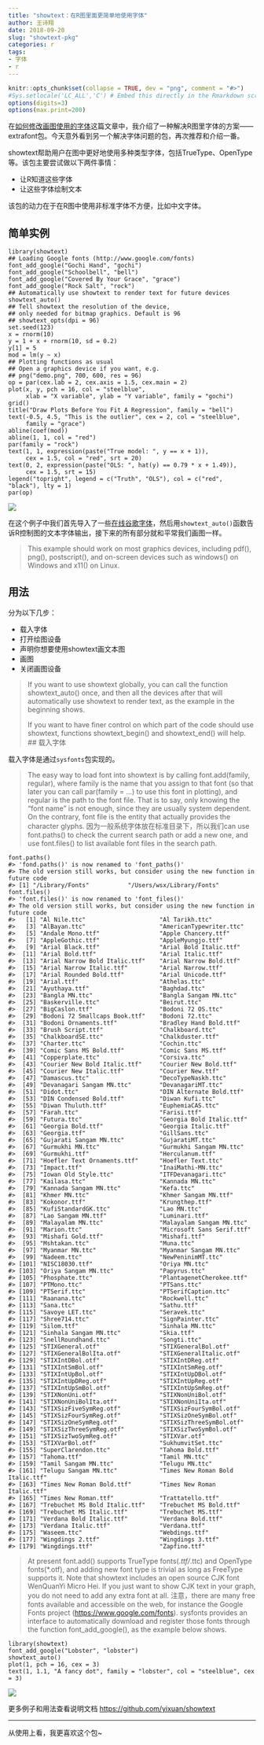 ```yaml
---
title: "showtext：在R图里面更简单地使用字体"
author: 王诗翔
date: 2018-09-20
slug: "showtext-pkg"
categories: r
tags:
- 字体
- r
---
```



```r
knitr::opts_chunk$set(collapse = TRUE, dev = "png", comment = "#>")
#Sys.setlocale('LC_ALL','C') # Embed this directly in the Rmarkdown script that contains the Chinese character comment
options(digits=3)
options(max.print=200)
```

在[如何修改画图使用的字体](https://www.jianshu.com/p/466ddc677a94)这篇文章中，我介绍了一种解决R图里字体的方案——extrafont包。今天意外看到另一个解决字体问题的包，再次推荐和介绍一番。

showtext帮助用户在图中更好地使用多种类型字体，包括TrueType、OpenType等。该包主要尝试做以下两件事情：

- 让R知道这些字体
- 让这些字体绘制文本

该包的动力在于在R图中使用非标准字体不方便，比如中文字体。

## 简单实例

```
library(showtext)
## Loading Google fonts (http://www.google.com/fonts)
font_add_google("Gochi Hand", "gochi")
font_add_google("Schoolbell", "bell")
font_add_google("Covered By Your Grace", "grace")
font_add_google("Rock Salt", "rock")
## Automatically use showtext to render text for future devices
showtext_auto()
## Tell showtext the resolution of the device,
## only needed for bitmap graphics. Default is 96
## showtext_opts(dpi = 96)
set.seed(123)
x = rnorm(10)
y = 1 + x + rnorm(10, sd = 0.2)
y[1] = 5
mod = lm(y ~ x)
## Plotting functions as usual
## Open a graphics device if you want, e.g.
## png("demo.png", 700, 600, res = 96)
op = par(cex.lab = 2, cex.axis = 1.5, cex.main = 2)
plot(x, y, pch = 16, col = "steelblue",
     xlab = "X variable", ylab = "Y variable", family = "gochi")
grid()
title("Draw Plots Before You Fit A Regression", family = "bell")
text(-0.5, 4.5, "This is the outlier", cex = 2, col = "steelblue",
     family = "grace")
abline(coef(mod))
abline(1, 1, col = "red")
par(family = "rock")
text(1, 1, expression(paste("True model: ", y == x + 1)),
     cex = 1.5, col = "red", srt = 20)
text(0, 2, expression(paste("OLS: ", hat(y) == 0.79 * x + 1.49)),
     cex = 1.5, srt = 15)
legend("topright", legend = c("Truth", "OLS"), col = c("red", "black"), lty = 1)
par(op)
```

![](https://camo.githubusercontent.com/6e5955e7bd2e351c4ef073fe19b9e55a91b32a81/687474703a2f2f692e696d6775722e636f6d2f37646d636368492e706e67)

在这个例子中我们首先导入了一些[在线谷歌字体](http://www.google.com/fonts)，然后用`showtext_auto()`函数告诉R控制图的文本字体输出，接下来的所有部分就和平常我们画图一样。

> This example should work on most graphics devices, including pdf(), png(), postscript(), and on-screen devices such as windows() on Windows and x11() on Linux.

## 用法

分为以下几步：

- 载入字体
- 打开绘图设备
- 声明你想要使用showtext画文本图
- 画图
- 关闭画图设备

> If you want to use showtext globally, you can call the function showtext_auto() once, and then all the devices after that will automatically use showtext to render text, as the example in the beginning shows.
>
> If you want to have finer control on which part of the code should use showtext, functions showtext_begin() and showtext_end() will help.
## 载入字体

载入字体是通过`sysfonts`包实现的。

> The easy way to load font into showtext is by calling font.add(family, regular), where family is the name that you assign to that font (so that later you can call par(family = …) to use this font in plotting), and regular is the path to the font file. That is to say, only knowing the “font name” is not enough, since they are usually system dependent. On the contrary, font file is the entity that actually provides the character glyphs.
因为一般系统字体放在标准目录下，所以我们can use font.paths() to check the current search path or add a new one, and use font.files() to list available font files in the search path.

```
font.paths()
#> 'fond.paths()' is now renamed to 'font_paths()'
#> The old version still works, but consider using the new function in future code
#> [1] "/Library/Fonts"           "/Users/wsx/Library/Fonts"
font.files()
#> 'font.files()' is now renamed to 'font_files()'
#> The old version still works, but consider using the new function in future code
#>   [1] "Al Nile.ttc"                     "Al Tarikh.ttc"                  
#>   [3] "AlBayan.ttc"                     "AmericanTypewriter.ttc"         
#>   [5] "Andale Mono.ttf"                 "Apple Chancery.ttf"             
#>   [7] "AppleGothic.ttf"                 "AppleMyungjo.ttf"               
#>   [9] "Arial Black.ttf"                 "Arial Bold Italic.ttf"          
#>  [11] "Arial Bold.ttf"                  "Arial Italic.ttf"               
#>  [13] "Arial Narrow Bold Italic.ttf"    "Arial Narrow Bold.ttf"          
#>  [15] "Arial Narrow Italic.ttf"         "Arial Narrow.ttf"               
#>  [17] "Arial Rounded Bold.ttf"          "Arial Unicode.ttf"              
#>  [19] "Arial.ttf"                       "Athelas.ttc"                    
#>  [21] "Ayuthaya.ttf"                    "Baghdad.ttc"                    
#>  [23] "Bangla MN.ttc"                   "Bangla Sangam MN.ttc"           
#>  [25] "Baskerville.ttc"                 "Beirut.ttc"                     
#>  [27] "BigCaslon.ttf"                   "Bodoni 72 OS.ttc"               
#>  [29] "Bodoni 72 Smallcaps Book.ttf"    "Bodoni 72.ttc"                  
#>  [31] "Bodoni Ornaments.ttf"            "Bradley Hand Bold.ttf"          
#>  [33] "Brush Script.ttf"                "Chalkboard.ttc"                 
#>  [35] "ChalkboardSE.ttc"                "Chalkduster.ttf"                
#>  [37] "Charter.ttc"                     "Cochin.ttc"                     
#>  [39] "Comic Sans MS Bold.ttf"          "Comic Sans MS.ttf"              
#>  [41] "Copperplate.ttc"                 "Corsiva.ttc"                    
#>  [43] "Courier New Bold Italic.ttf"     "Courier New Bold.ttf"           
#>  [45] "Courier New Italic.ttf"          "Courier New.ttf"                
#>  [47] "Damascus.ttc"                    "DecoTypeNaskh.ttc"              
#>  [49] "Devanagari Sangam MN.ttc"        "DevanagariMT.ttc"               
#>  [51] "Didot.ttc"                       "DIN Alternate Bold.ttf"         
#>  [53] "DIN Condensed Bold.ttf"          "Diwan Kufi.ttc"                 
#>  [55] "Diwan Thuluth.ttf"               "EuphemiaCAS.ttc"                
#>  [57] "Farah.ttc"                       "Farisi.ttf"                     
#>  [59] "Futura.ttc"                      "Georgia Bold Italic.ttf"        
#>  [61] "Georgia Bold.ttf"                "Georgia Italic.ttf"             
#>  [63] "Georgia.ttf"                     "GillSans.ttc"                   
#>  [65] "Gujarati Sangam MN.ttc"          "GujaratiMT.ttc"                 
#>  [67] "Gurmukhi MN.ttc"                 "Gurmukhi Sangam MN.ttc"         
#>  [69] "Gurmukhi.ttf"                    "Herculanum.ttf"                 
#>  [71] "Hoefler Text Ornaments.ttf"      "Hoefler Text.ttc"               
#>  [73] "Impact.ttf"                      "InaiMathi-MN.ttc"               
#>  [75] "Iowan Old Style.ttc"             "ITFDevanagari.ttc"              
#>  [77] "Kailasa.ttc"                     "Kannada MN.ttc"                 
#>  [79] "Kannada Sangam MN.ttc"           "Kefa.ttc"                       
#>  [81] "Khmer MN.ttc"                    "Khmer Sangam MN.ttf"            
#>  [83] "Kokonor.ttf"                     "Krungthep.ttf"                  
#>  [85] "KufiStandardGK.ttc"              "Lao MN.ttc"                     
#>  [87] "Lao Sangam MN.ttf"               "Luminari.ttf"                   
#>  [89] "Malayalam MN.ttc"                "Malayalam Sangam MN.ttc"        
#>  [91] "Marion.ttc"                      "Microsoft Sans Serif.ttf"       
#>  [93] "Mishafi Gold.ttf"                "Mishafi.ttf"                    
#>  [95] "Mshtakan.ttc"                    "Muna.ttc"                       
#>  [97] "Myanmar MN.ttc"                  "Myanmar Sangam MN.ttc"          
#>  [99] "Nadeem.ttc"                      "NewPeninimMT.ttc"               
#> [101] "NISC18030.ttf"                   "Oriya MN.ttc"                   
#> [103] "Oriya Sangam MN.ttc"             "Papyrus.ttc"                    
#> [105] "Phosphate.ttc"                   "PlantagenetCherokee.ttf"        
#> [107] "PTMono.ttc"                      "PTSans.ttc"                     
#> [109] "PTSerif.ttc"                     "PTSerifCaption.ttc"             
#> [111] "Raanana.ttc"                     "Rockwell.ttc"                   
#> [113] "Sana.ttc"                        "Sathu.ttf"                      
#> [115] "Savoye LET.ttc"                  "Seravek.ttc"                    
#> [117] "Shree714.ttc"                    "SignPainter.ttc"                
#> [119] "Silom.ttf"                       "Sinhala MN.ttc"                 
#> [121] "Sinhala Sangam MN.ttc"           "Skia.ttf"                       
#> [123] "SnellRoundhand.ttc"              "Songti.ttc"                     
#> [125] "STIXGeneral.otf"                 "STIXGeneralBol.otf"             
#> [127] "STIXGeneralBolIta.otf"           "STIXGeneralItalic.otf"          
#> [129] "STIXIntDBol.otf"                 "STIXIntDReg.otf"                
#> [131] "STIXIntSmBol.otf"                "STIXIntSmReg.otf"               
#> [133] "STIXIntUpBol.otf"                "STIXIntUpDBol.otf"              
#> [135] "STIXIntUpDReg.otf"               "STIXIntUpReg.otf"               
#> [137] "STIXIntUpSmBol.otf"              "STIXIntUpSmReg.otf"             
#> [139] "STIXNonUni.otf"                  "STIXNonUniBol.otf"              
#> [141] "STIXNonUniBolIta.otf"            "STIXNonUniIta.otf"              
#> [143] "STIXSizFiveSymReg.otf"           "STIXSizFourSymBol.otf"          
#> [145] "STIXSizFourSymReg.otf"           "STIXSizOneSymBol.otf"           
#> [147] "STIXSizOneSymReg.otf"            "STIXSizThreeSymBol.otf"         
#> [149] "STIXSizThreeSymReg.otf"          "STIXSizTwoSymBol.otf"           
#> [151] "STIXSizTwoSymReg.otf"            "STIXVar.otf"                    
#> [153] "STIXVarBol.otf"                  "SukhumvitSet.ttc"               
#> [155] "SuperClarendon.ttc"              "Tahoma Bold.ttf"                
#> [157] "Tahoma.ttf"                      "Tamil MN.ttc"                   
#> [159] "Tamil Sangam MN.ttc"             "Telugu MN.ttc"                  
#> [161] "Telugu Sangam MN.ttc"            "Times New Roman Bold Italic.ttf"
#> [163] "Times New Roman Bold.ttf"        "Times New Roman Italic.ttf"     
#> [165] "Times New Roman.ttf"             "Trattatello.ttf"                
#> [167] "Trebuchet MS Bold Italic.ttf"    "Trebuchet MS Bold.ttf"          
#> [169] "Trebuchet MS Italic.ttf"         "Trebuchet MS.ttf"               
#> [171] "Verdana Bold Italic.ttf"         "Verdana Bold.ttf"               
#> [173] "Verdana Italic.ttf"              "Verdana.ttf"                    
#> [175] "Waseem.ttc"                      "Webdings.ttf"                   
#> [177] "Wingdings 2.ttf"                 "Wingdings 3.ttf"                
#> [179] "Wingdings.ttf"                   "Zapfino.ttf"
```

> At present font.add() supports TrueType fonts(*.ttf/*.ttc) and OpenType fonts(*.otf), and adding new font type is trivial as long as FreeType supports it.
> Note that showtext includes an open source CJK font WenQuanYi Micro Hei. If you just want to show CJK text in your graph, you do not need to add any extra font at all.
注意，there are many free fonts available and accessible on the web, for instance the Google Fonts project (<https://www.google.com/fonts>). sysfonts provides an interface to automatically download and register those fonts through the function font_add_google(), as the example below shows.

```
library(showtext)
font_add_google("Lobster", "lobster")
showtext_auto()
plot(1, pch = 16, cex = 3)
text(1, 1.1, "A fancy dot", family = "lobster", col = "steelblue", cex = 3)
```

![](https://camo.githubusercontent.com/1e6395c1c823f231e12c517d4d8bb32b15735193/687474703a2f2f692e696d6775722e636f6d2f704f38374c46792e706e67)

更多例子和用法查看说明文档 <https://github.com/yixuan/showtext>

------
从使用上看，我更喜欢这个包~
